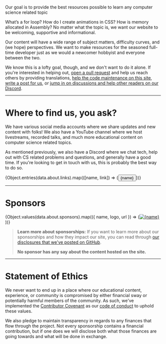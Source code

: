 
<p><span class="text-style-headline-2">Our goal is to provide the best resources possible to learn any computer science related topic</span></p>

What’s a for loop? How do I create animations in CSS? How is memory allocated in Assembly? No matter what the topic is, we want our website to be welcoming, supportive and informational.

Our content will have a wide range of subject matters, difficulty curves, and (we hope) perspectives. We want to make resources for the seasoned full-time developer just as we would a newcomer hobbyist and everyone between the two.

We know this is a lofty goal, though, and we don't want to do it alone. If you're interested in helping out, [open a pull request](https://github.com/unicorn-utterances/unicorn-utterances/pulls) and help us reach others by providing translations, [help the code maintenance on this site](https://github.com/unicorn-utterances/unicorn-utterances/issues?q=is%3Aopen+is%3Aissue+label%3A%22good+first+issue%22), [write a post for us](https://github.com/unicorn-utterances/unicorn-utterances#blog-posts), or [jump in on discussions and help other readers on our Discord](https://discord.gg/FMcvc6T).

---

# Where to find us, you ask?

We have various social media accounts where we share updates and new content with folks! We also have a YouTube channel where we host livestreams, recorded talks, and much more educational content on computer science related topics.

As mentioned previously, we also have a Discord where we chat tech, help out with CS related problems and questions, and generally have a good time. If you're looking to get in touch with us, this is probably the best way to do so.

<div class="links">{Object.entries(data.about.links).map(([name, link]) => (<Button variant="primary" href={link.url}><Icon slot="leftIcon" width="100%" height="100%" name={link.icon} />{name}</Button>))}</div>

---

# Sponsors

<div class="sponsors">{Object.values(data.about.sponsors).map(({ name, logo, url }) => (<a href={url}><img alt={name} src={logo}/></a>))}</div>

> **Learn more about sponsorships:**
> If you want to learn more about our sponsorships and how they impact our site, you can read through [our disclosures that we've posted on GitHub](https://github.com/unicorn-utterances/unicorn-utterances/issues?q=is%3Aissue+label%3Adisclosure+is%3Aclosed).
>
> **No sponsor has any say about the content hosted on the site.**

---

# Statement of Ethics

We never want to end up in a place where our educational content, experience, or community is compromised by either financial sway or potentially harmful members of the community. As such, we've implemented the [Contributor Covenant](https://www.contributor-covenant.org/) as our [code of conduct](https://github.com/unicorn-utterances/unicorn-utterances/blob/master/CODE_OF_CONDUCT.md) to uphold these values.

We also pledge to maintain transparency in regards to any finances that flow through the project. Not every sponsorship contains a financial contribution, but if one does we will disclose both what those finances are going towards and what will be done in exchange.
